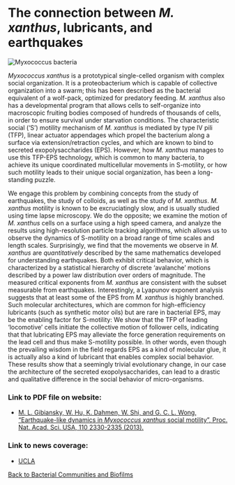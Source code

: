 # The connection between _M. xanthus_, lubricants, and earthquakes

![Myxococcus bacteria](/Myxococcus-bacteria.jpg)

_Myxococcus xanthus_ is a prototypical single-celled organism with complex social organization. It is a proteobacterium which is capable of collective organization into a swarm; this has been described as the bacterial equivalent of a wolf-pack, optimized for predatory feeding. _M. xanthus_ also has a developmental program that allows cells to self-organize into macroscopic fruiting bodies composed of hundreds of thousands of cells, in order to ensure survival under starvation conditions. The characteristic social (‘S’) motility mechanism of _M. xanthus_ is mediated by type IV pili (TFP), linear actuator appendages which propel the bacterium along a surface via extension/retraction cycles, and which are known to bind to secreted exopolysaccharides (EPS). However, how _M. xanthus_ manages to use this TFP-EPS technology, which is common to many bacteria, to achieve its unique coordinated multicellular movements in S-motility, or how such motility leads to their unique social organization, has been a long-standing puzzle.

We engage this problem by combining concepts from the study of earthquakes, the study of colloids, as well as the study of _M. xanthus_. _M. xanthus_ motility is known to be excruciatingly slow, and is usually studied using time lapse microscopy. We do the opposite; we examine the motion of _M. xanthus_ cells on a surface using a high speed camera, and analyze the results using high-resolution particle tracking algorithms, which allows us to observe the dynamics of S-motility on a broad range of time scales and length scales. Surprisingly, we find that the movements we observe in _M. xanthus_ are _quantitatively_ described by the same mathematics developed for understanding earthquakes. Both exhibit critical behavior, which is characterized by a statistical hierarchy of discrete ‘avalanche’ motions described by a power law distribution over orders of magnitude. The measured critical exponents from _M. xanthus_ are consistent with the subset measurable from earthquakes. Interestingly, a Lyapunov exponent analysis suggests that at least some of the EPS from _M. xanthus_ is highly branched. Such molecular architectures, which are common for high-efficiency lubricants (such as synthetic motor oils) but are rare in bacterial EPS, may be the enabling factor for S-motility: We show that the TFP of leading ‘locomotive’ cells initiate the collective motion of follower cells, indicating that that lubricating EPS may alleviate the force generation requirements on the lead cell and thus make S-motility possible. In other words, even though the prevailing wisdom in the field regards EPS as a kind of molecular glue, it is actually also a kind of lubricant that enables complex social behavior. These results show that a seemingly trivial evolutionary change, in our case the architecture of the secreted exopolysaccharides, can lead to a drastic and qualitative difference in the social behavior of micro-organisms.

### Link to PDF file on website:
- [M. L. Gibiansky, W. Hu, K. Dahmen, W. Shi, and G. C. L. Wong, “Earthquake-like dynamics in _Myxococcus xanthus_ social motility”, Proc. Nat. Acad. Sci. USA, 110 2330-2335 (2013).](/pdf/10.1073~pnas.1215089110.pdf)

### Link to news coverage:
- [UCLA](https://newsroom.ucla.edu/releases/earthquake-like-dynamics-found-242773)

[Back to Bacterial Communities and Biofilms](/research/bacterial-communities-and-biofilms)